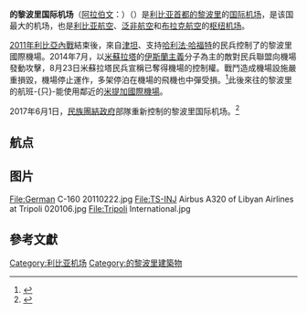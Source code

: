{{coord|32|40|10|N|13|09|24|E|type:airport|display=title}}
{{Infobox Airport
| airport_name = <center>的黎波里国际机场<br><small>{{rtl-lang|ar|مطار طرابلس العالمي}}</small></center>
| photo        = Tripoli Airport.jpg
| IATA         = TIP
| ICAO         = HLLT
| type         = [[民用航空|民用]]
| owner        = 
| run by       = 民用航空和气象局
| city         = {{LBY}}[[的黎波里|的黎波里]]
| location     = 的黎波里
| elevation    = 80米
| website      = 
| metric-rwy   = y
| runway1_heading    = 09/27
| runway1_meter  = 3,600
| runway1_feet  = 11,811
| runway1_surface   = 瀝青/混凝土
| runway2_heading    = 18/36
| runway2_meter  = 2,235
| runway2_feet  = 7,333
| runway2_surface   = 瀝青
| footnotes    = 
}}

'''的黎波里国际机场'''（[[阿拉伯文|阿拉伯文]]：'''{{rtl-lang|ar|مطار طرابلس العالمي}}'''）（{{Airport codes|TIP|HLLT}}）是[[利比亚|利比亚]][[首都|首都]][[的黎波里|的黎波里]]的[[国际机场|国际机场]]，是该国最大的机场，也是[[利比亚航空|利比亚航空]]、[[泛非航空|泛非航空]]和[[布拉克航空|布拉克航空]]的[[枢纽机场|枢纽机场]]。

[[2011年利比亞內戰|2011年利比亞內戰]]結束後，來自[[津坦|津坦]]、支持[[哈利法·贝加斯姆·哈福特|哈利法·哈福特]]的民兵控制了的黎波里國際機場。2014年7月，以[[米蘇拉塔|米蘇拉塔]]的[[伊斯蘭主義|伊斯蘭主義]]分子為主的敵對民兵聯盟向機場發動攻擊，8月23日米蘇拉塔民兵宣稱已奪得機場的控制權。戰鬥造成機場設施嚴重損毀，機場停止運作，多架停泊在機場的飛機也中彈受損。<ref>{{Cite news|url=http://www.bbc.co.uk/zhongwen/simp/world/2014/08/140824_libya_airport.shtml |title=利比亚敌对民兵夺取的黎波里机场控制权 |publisher=BBC中文網 |date=2014-08-24}}</ref>此後來往的黎波里的航班-{只}-能使用鄰近的[[米提加國際機場|米提加國際機場]]。

2017年6月1日，[[民族團結政府|民族團結政府]]部隊重新控制的黎波里国际机场。<ref>{{Cite news|url=http://news.xinhuanet.com/world/2017-06/02/c_1121075624.htm|title=利民族团结政府收复的黎波里国际机场|publisher=新華網|date=2017-06-02|accessdate=2017-06-30|archive-date=2017-06-18|archive-url=https://web.archive.org/web/20170618095913/http://news.xinhuanet.com/world/2017-06/02/c_1121075624.htm|dead-url=no}}</ref>

== 航点 ==
{{Airport-dest-list
|[[泛非航空|泛非航空]]|[[亚历山大|亚历山大]]、[[阿勒娅王后国际机场|安曼]]、[[贝尼纳国际机场|班加西]]、[[开罗国际机场|开罗]]、[[穆罕默德五世国际机场|卡萨布兰卡]]、[[杜塞尔多夫国际机场|杜塞尔多夫]]、[[阿塔蒂尔克国际机场|伊斯坦布尔]],、[[喀土穆国际机场|喀土穆]]、[[盖特威克机场|伦敦-盖特威克]]、[[莫纳斯提尔哈比卜·布尔吉巴国际机场|莫纳斯提尔]]、[[巴黎夏尔·戴高乐机场|巴黎]]、[[罗马-菲乌米奇诺机场|罗马]]、[[塞卜哈|塞卜哈]]、[[突尼斯-迦太基国际机场|突尼斯城]]
季节性：[[阿卜杜勒-阿齐兹国王国际机场|吉达]]|[[阿尔及尔航空|阿尔及尔航空]]|Algiers 
|[[马耳他航空|马耳他航空]]|[[馬耳他國際機場|马耳他]] 
|[[Alajnihah_Airways|Alajnihah Airways]]|班加西
|[[奥地利航空|奥地利航空]]|Vienna 
|[[英伦航空|英伦航空]]|伦敦-希思罗 
|[[Buraq_Air|Buraq Air]]|Aleppo, Alexandria-El Nouhza, Benghazi, Cairo, Istanbul-Atatürk, Beida, Rabat, Sabha, Sarajevo, Tunis
|[[埃及航空|埃及航空]]|Cairo 
|[[阿联酋航空|阿联酋航空]]|迪拜
|[[利比亚航空|利比亚航空]]|亚历山大港-El Nouhza、阿尔及尔、安曼-Queen Alia、安卡拉、雅典、Beida, Benghazi, 开罗, Casablanca, Damascus, 迪拜, Ghadames, Ghat, Istanbul-Atatürk, Jeddah, Kiev-Borispyl, London-希思罗、马德里、马耳他、曼彻斯特、米兰-Fiumicino, Sabha, Sirte, Tobruk, Tunis
|[[汉莎航空|汉莎航空]]|法蘭克福 
|[[Nayzak_Air_Transport|Nayzak Air Transport]]|Benghazi, Beida, Sabha, Tunis
|[[Royal_Jordanian|Royal Jordanian]]|Amman-Queen Alia 
|[[突尼斯航空|突尼斯航空]]|突尼斯
}}

== 图片 ==
<gallery>
File:German C-160 20110222.jpg
File:TS-INJ Airbus A320 of Libyan Airlines at Tripoli 020106.jpg
File:Tripoli International.jpg 
</gallery>

== 參考文獻 ==
{{Commons category|Tripoli International Airport}}
{{Reflist}}

[[Category:利比亚机场|Category:利比亚机场]]
[[Category:的黎波里建築物|Category:的黎波里建築物]]